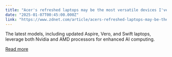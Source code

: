 ```yaml
---
title: "Acer's refreshed laptops may be the most versatile devices I've seen at CES 2025"
date: "2025-01-07T00:45:00.000Z"
link: "https://www.zdnet.com/article/acers-refreshed-laptops-may-be-the-most-versatile-devices-ive-seen-at-ces-2025/"
---
```


The latest models, including updated Aspire, Vero, and Swift laptops, leverage both Nvidia and AMD processors for enhanced AI computing.

[Read more](https://www.zdnet.com/article/acers-refreshed-laptops-may-be-the-most-versatile-devices-ive-seen-at-ces-2025/)

